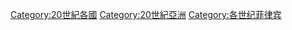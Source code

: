 [[Category:20世紀各國|Category:20世紀各國]]
[[Category:20世紀亞洲|Category:20世紀亞洲]]
[[Category:各世纪菲律宾|Category:各世纪菲律宾]]